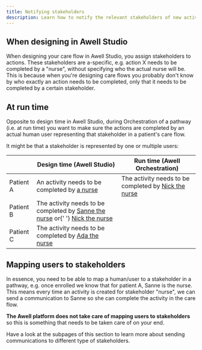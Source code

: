 ```yaml
---
title: Notifying stakeholders
description: Learn how to notify the relevant stakeholders of new activities in a care flow.
---
```


## When designing in Awell Studio

When designing your care flow in Awell Studio, you assign stakeholders to actions. These stakeholders are a-specific, e.g. action X needs to be completed by a "nurse", without specifying who the actual nurse will be. This is because when you're designing care flows you probably don't know by who exactly an action needs to be completed, only that it needs to be completed by a certain stakeholder.

## At run time

Opposite to design time in Awell Studio, during Orchestration of a pathway (i.e. at run time) you want to make sure the actions are completed by an actual human user representing that stakeholder in a patient's care flow.

It might be that a stakeholder is represented by one or multiple users:

<div className="table-wrapper">
  <table>
    <thead>
      <tr>
        <th style={{ width: '100px' }}></th>
        <th>Design time (Awell Studio)</th>
        <th>Run time (Awell Orchestration)</th>
      </tr>
    </thead>
    <tbody>
      <tr>
        <td>Patient A</td>
        <td rowspan={3}>
          An activity needs to be completed by <u>a nurse</u>
        </td>
        <td>
          The activity needs to be completed by <u>Nick the nurse</u>
        </td>
      </tr>
      <tr>
        <td>Patient B</td>
        <td>
          The activity needs to be completed by <u>Sanne the nurse</u> or{' '}
          <u>Nick the nurse</u>
        </td>
      </tr>
      <tr>
        <td>Patient C</td>
        <td>
          The activity needs to be completed by <u>Ada the nurse</u>
        </td>
      </tr>
    </tbody>
  </table>
</div>

## Mapping users to stakeholders

In essence, you need to be able to map a human/user to a stakeholder in a pathway, e.g. once enrolled we know that for patient A, Sanne is the nurse. This means every time an activity is created for stakeholder "nurse", we can send a communication to Sanne so she can complete the activity in the care flow.

**The Awell platform does not take care of mapping users to stakeholders** so this is something that needs to be taken care of on your end.

Have a look at the subpages of this section to learn more about sending communications to different type of stakeholders.
